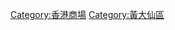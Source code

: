[[Category:香港商場|Category:香港商場]]
[[Category:黃大仙區|Category:黃大仙區]]
{{commonscat|Shopping malls in Wong Tai Sin District}}